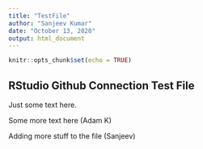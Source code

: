 ```yaml
---
title: "TestFile"
author: "Sanjeev Kumar"
date: "October 13, 2020"
output: html_document
---
```


```r
knitr::opts_chunk$set(echo = TRUE)
```

## RStudio Github Connection Test File

Just some text here.

Some more text here (Adam K)

Adding more stuff to the file (Sanjeev)
